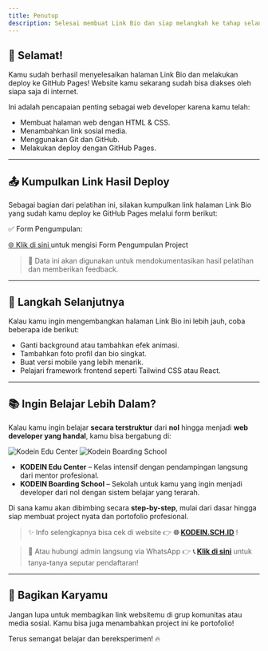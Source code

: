 ```yaml
---
title: Penutup
description: Selesai membuat Link Bio dan siap melangkah ke tahap selanjutnya.
---
```


## 🎉 Selamat!

Kamu sudah berhasil menyelesaikan halaman Link Bio dan melakukan deploy ke GitHub Pages! Website kamu sekarang sudah bisa diakses oleh siapa saja di internet.

Ini adalah pencapaian penting sebagai web developer karena kamu telah:

- Membuat halaman web dengan HTML & CSS.
- Menambahkan link sosial media.
- Menggunakan Git dan GitHub.
- Melakukan deploy dengan GitHub Pages.

---

## 📤 Kumpulkan Link Hasil Deploy
Sebagai bagian dari pelatihan ini, silakan kumpulkan link halaman Link Bio yang sudah kamu deploy ke GitHub Pages melalui form berikut:

✅ Form Pengumpulan:
<div className="flex items-center gap-2">
  <a
    href="https://docs.google.com/forms/d/e/1FAIpQLSdzQaoNhTTFGGkMnBbxipwQZRGWIdYLPm5Dgk9F32Jt29aZVA/viewform"
    target="_blank"
    rel="noopener noreferrer"
    className="text-black hover:text-[#1E81C3] transition-all duration-200 hover:scale-105 font-semibold underline"
  >
    🌐 Klik di sini
  </a>
  <span>untuk mengisi Form Pengumpulan Project</span>
</div>


> 📝 Data ini akan digunakan untuk mendokumentasikan hasil pelatihan dan memberikan feedback.

---

## 🚀 Langkah Selanjutnya

Kalau kamu ingin mengembangkan halaman Link Bio ini lebih jauh, coba beberapa ide berikut:

- Ganti background atau tambahkan efek animasi.
- Tambahkan foto profil dan bio singkat.
- Buat versi mobile yang lebih menarik.
- Pelajari framework frontend seperti Tailwind CSS atau React.

---

## 📚 Ingin Belajar Lebih Dalam?

Kalau kamu ingin belajar **secara terstruktur** dari **nol** hingga menjadi **web developer yang handal**, kamu bisa bergabung di:

<div className="flex justify-center gap-4 flex-wrap items-center">
  <img
    src="/logo-educenter.png"
    alt="Kodein Edu Center"
    style={{ width: "300px", height:"150px" }}
  />
  <img
    src="/logo-kodein.png"
    alt="Kodein Boarding School"
    style={{ width: "300px", height:"100px" }}
  />
</div>

- **KODEIN Edu Center** – Kelas intensif dengan pendampingan langsung dari mentor profesional.
- **KODEIN Boarding School** – Sekolah untuk kamu yang ingin menjadi developer dari nol dengan sistem belajar yang terarah.

Di sana kamu akan dibimbing secara **step-by-step**, mulai dari dasar hingga siap membuat project nyata dan portofolio profesional.

> ✨ Info selengkapnya bisa cek di website 👉 **🌐 [KODEIN.SCH.ID](https://kodein.sch.id)** !

> 📲 Atau hubungi admin langsung via WhatsApp 👉 **📞 [Klik di sini](https://wa.me/6282170270241)** untuk tanya-tanya seputar pendaftaran!

---

## 💬 Bagikan Karyamu

Jangan lupa untuk membagikan link websitemu di grup komunitas atau media sosial. Kamu bisa juga menambahkan project ini ke portofolio!

Terus semangat belajar dan bereksperimen! 🔥
